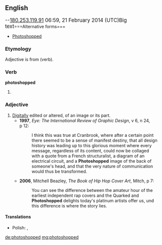 ==English==

<big>--[[Special:Contributions/180.253.119.91|180.253.119.91]] 06:59, 21 February 2014 (UTC)Big text</big>===Alternative forms===
* [[Photoshopped]]

===Etymology===
Adjective is from {{term|photoshop}} (verb).

===Verb===
'''photoshopped'''

# {{en-past of|photoshop}}

===Adjective===
{{en-adj|-}}

# [[digitally|Digitally]] edited or altered, of an image or its part.
#* '''1997''', ''Eye: The International Review of Graphic Design'', v 6, n 24, p 12:
#*: I think this was true at Cranbrook, where after a certain point there seemed to be a sense of manifest destiny, that all design history was leading up to this glorious moment where every message, regardless of its content, could now be collaged with a quote from a French structuralist, a diagram of an electrical circuit, and a '''Photoshopped''' image of the back of someone's head, and that the very nature of communication would thus be transformed.
#* '''2006''', Mitchell Beazley, ''The Book of Hip Hop Cover Art'', Mitch, p 7:
#*: You can see the difference between the amateur hour of the earliest independent rap covers and the Quarked and '''Photoshopped''' delights today's platinum artists offer us, und this difference is where the story lies.

====Translations====
{{trans-top|Digitally edited or altered, of an image or its part.}}
* Polish: {{t|pl|sfotoszopowane}}, {{t|pl|sphotoshopowane}}
{{trans-mid}}
{{trans-bottom}}

[[de:photoshopped]]
[[mg:photoshopped]]